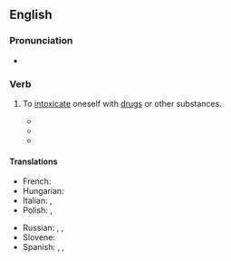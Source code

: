==English==

===Pronunciation===
* {{audio|en|en-au-get high.ogg|Audio (AU)}}

===Verb===
{{en-verb|gets high|getting high|got high|gotten high}}

# {{lb|en|idiomatic}} To [[intoxicate]] oneself with [[drugs]] or other substances.
#* {{quote-song
|en
|passage=I '''get high''' with a little help from my friends
|artist=Beatles
|year=1967
|album=Sgt. Pepper's Lonely Hearts Club Band
|title=With a Little Help from My Friends}}
#* {{quote-song
|en
|year=1972
|album=Transformer
|title=Goodnight Ladies
|author=Lou Reed
|authorlink=Lou Reed
|passage=But now you've sucked Your lemon peel dry, / so why not '''get high''', high, high}}
#* {{quote-song
|en
|passage=I was going to make love to you, but I '''got high'''
|artist=Afroman
|year=2001
|album=Because I Got High
|title=Because I Got High}}

====Translations====
{{trans-top|get high}}
* French: {{t+|fr|se défoncer}}
* Hungarian: {{t+|hu|betép}}
* Italian: {{t+|it|drogarsi}}, {{t+|it|farsi}}
* Polish: {{t+|pl|ćpać}}, {{t+|pl|jarać}}
{{trans-mid}}
* Russian: {{t+|ru|пыхнуть}}, {{t+|ru|накуриться}}, {{t|ru|словить кайф}}
* Slovene: {{t|sl|zadeti se}}
* Spanish: {{t+|es|drogarse}}, {{t+|es|colocarse}}, {{t+|es|pichicatearse}}
{{trans-bottom}}